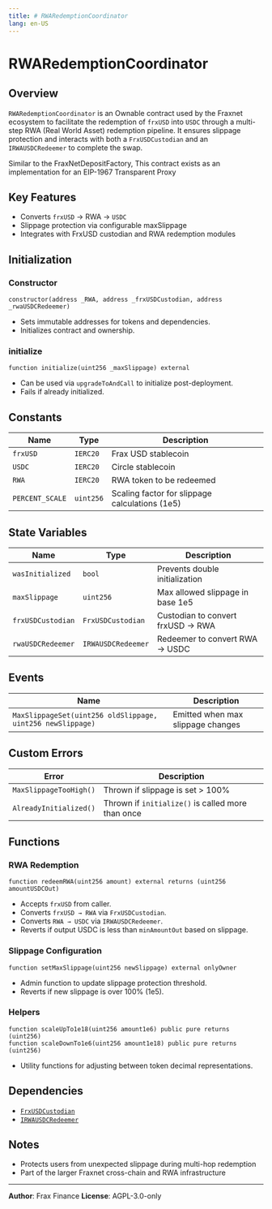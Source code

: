 ```yaml
---
title: # RWARedemptionCoordinator
lang: en-US
---
```


# RWARedemptionCoordinator

## Overview

`RWARedemptionCoordinator` is an Ownable contract used by the Fraxnet ecosystem to facilitate the redemption of `frxUSD` into `USDC` through a multi-step RWA (Real World Asset) redemption pipeline. It ensures slippage protection and interacts with both a `FrxUSDCustodian` and an `IRWAUSDCRedeemer` to complete the swap.

Similar to the FraxNetDepositFactory, This contract exists as an implementation for an EIP-1967 Transparent Proxy

## Key Features

* Converts `frxUSD` → RWA → `USDC`
* Slippage protection via configurable maxSlippage
* Integrates with FrxUSD custodian and RWA redemption modules

## Initialization

### Constructor

```solidity
constructor(address _RWA, address _frxUSDCustodian, address _rwaUSDCRedeemer)
```

* Sets immutable addresses for tokens and dependencies.
* Initializes contract and ownership.

### initialize

```solidity
function initialize(uint256 _maxSlippage) external
```

* Can be used via `upgradeToAndCall` to initialize post-deployment.
* Fails if already initialized.

## Constants

| Name            | Type      | Description                                    |
| --------------- | --------- | ---------------------------------------------- |
| `frxUSD`        | `IERC20`  | Frax USD stablecoin                                |
| `USDC`          | `IERC20`  | Circle stablecoin                              |
| `RWA`           | `IERC20`  | RWA token to be redeemed                       |
| `PERCENT_SCALE` | `uint256` | Scaling factor for slippage calculations (1e5) |

## State Variables

| Name              | Type               | Description                       |
| ----------------- | ------------------ | --------------------------------- |
| `wasInitialized`  | `bool`             | Prevents double initialization    |
| `maxSlippage`     | `uint256`          | Max allowed slippage in base 1e5  |
| `frxUSDCustodian` | `FrxUSDCustodian`  | Custodian to convert frxUSD → RWA |
| `rwaUSDCRedeemer` | `IRWAUSDCRedeemer` | Redeemer to convert RWA → USDC    |

## Events

| Name                                                       | Description                       |
| ---------------------------------------------------------- | --------------------------------- |
| `MaxSlippageSet(uint256 oldSlippage, uint256 newSlippage)` | Emitted when max slippage changes |

## Custom Errors

| Error                  | Description                                       |
| ---------------------- | ------------------------------------------------- |
| `MaxSlippageTooHigh()` | Thrown if slippage is set > 100%                  |
| `AlreadyInitialized()` | Thrown if `initialize()` is called more than once |

## Functions

### RWA Redemption

```solidity
function redeemRWA(uint256 amount) external returns (uint256 amountUSDCOut)
```

* Accepts `frxUSD` from caller.
* Converts `frxUSD → RWA` via `FrxUSDCustodian`.
* Converts `RWA → USDC` via `IRWAUSDCRedeemer`.
* Reverts if output USDC is less than `minAmountOut` based on slippage.

### Slippage Configuration

```solidity
function setMaxSlippage(uint256 newSlippage) external onlyOwner
```

* Admin function to update slippage protection threshold.
* Reverts if new slippage is over 100% (1e5).

### Helpers

```solidity
function scaleUpTo1e18(uint256 amount1e6) public pure returns (uint256)
function scaleDownTo1e6(uint256 amount1e18) public pure returns (uint256)
```

* Utility functions for adjusting between token decimal representations.

## Dependencies

* [`FrxUSDCustodian`](./FrxUSDCustodian.sol)
* [`IRWAUSDCRedeemer`](./interfaces/IRWAUSDCRedeemer.sol)

## Notes

* Protects users from unexpected slippage during multi-hop redemption
* Part of the larger Fraxnet cross-chain and RWA infrastructure

---

**Author**: Frax Finance
**License**: AGPL-3.0-only
